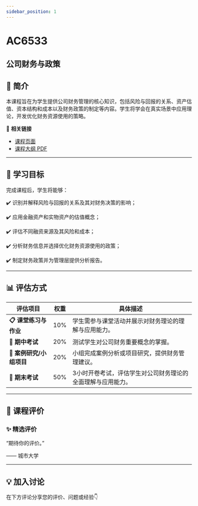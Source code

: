 ```yaml
---
sidebar_position: 1
---
```


# AC6533
## 公司财务与政策

## **📘 简介**
本课程旨在为学生提供公司财务管理的核心知识，包括风险与回报的关系、资产估值、资本结构和成本以及财务政策的制定等内容。学生将学会在真实场景中应用理论，开发优化财务资源使用的策略。

🔗 **相关链接**
- [课程页面](https://www.cityu.edu.hk/catalogue/pg/202425/course/AC6533.htm)
- [课程大纲 PDF](https://www.cityu.edu.hk/catalogue/pg/202425/course/AC6533.pdf)

---

## **🎯 学习目标**

完成课程后，学生将能够：


✔️ 识别并解释风险与回报的关系及其对财务决策的影响；

✔️ 应用金融资产和实物资产的估值概念；

✔️ 评估不同融资来源及其风险和成本；

✔️ 分析财务信息并选择优化财务资源使用的政策；

✔️ 制定财务政策并为管理层提供分析报告。

---

## **📊 评估方式**

| **评估项目**               | **权重** | **具体描述**                                                                                     |
|---------------------------|---------|-----------------------------------------------------------------------------------------------|
| **📋 课堂练习与作业**       | 10%     | 学生需参与课堂活动并展示对财务理论的理解与应用能力。                                             |
| **📝 期中考试**             | 20%     | 测试学生对公司财务重要概念的掌握。                                                              |
| **📄 案例研究/小组项目**    | 20%     | 小组完成案例分析或项目研究，提供财务管理建议。                                                  |
| **🎤 期末考试**             | 50%     | 3小时开卷考试，评估学生对公司财务理论的全面理解与应用能力。                                      |

---

## **💬 课程评价**

### ✨ **精选评价**
<div className={commentStyles.commentBox}>
    <p className={commentStyles.commentText}>
        “期待你的评价。”
    </p>
    <p className={commentStyles.commentAuthor}>—— 城市大学</p>
</div>

---

## **💡 加入讨论**

在下方评论分享您的评价、问题或经验👇
<Utterances />